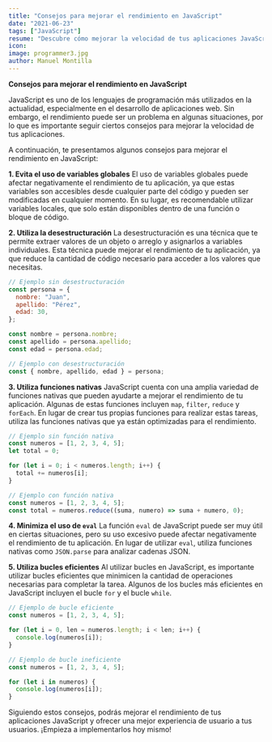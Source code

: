 ```yaml
---
title: "Consejos para mejorar el rendimiento en JavaScript"
date: "2021-06-23"
tags: ["JavaScript"]
resume: "Descubre cómo mejorar la velocidad de tus aplicaciones JavaScript con estos prácticos consejos"
icon:
image: programmer3.jpg
author: Manuel Montilla
---
```


**Consejos para mejorar el rendimiento en JavaScript**

JavaScript es uno de los lenguajes de programación más utilizados en la actualidad, especialmente en el desarrollo de aplicaciones web. Sin embargo, el rendimiento puede ser un problema en algunas situaciones, por lo que es importante seguir ciertos consejos para mejorar la velocidad de tus aplicaciones.

A continuación, te presentamos algunos consejos para mejorar el rendimiento en JavaScript:

**1. Evita el uso de variables globales**
El uso de variables globales puede afectar negativamente el rendimiento de tu aplicación, ya que estas variables son accesibles desde cualquier parte del código y pueden ser modificadas en cualquier momento. En su lugar, es recomendable utilizar variables locales, que solo están disponibles dentro de una función o bloque de código.

**2. Utiliza la desestructuración**
La desestructuración es una técnica que te permite extraer valores de un objeto o arreglo y asignarlos a variables individuales. Esta técnica puede mejorar el rendimiento de tu aplicación, ya que reduce la cantidad de código necesario para acceder a los valores que necesitas.

```javascript
// Ejemplo sin desestructuración
const persona = {
  nombre: "Juan",
  apellido: "Pérez",
  edad: 30,
};

const nombre = persona.nombre;
const apellido = persona.apellido;
const edad = persona.edad;

// Ejemplo con desestructuración
const { nombre, apellido, edad } = persona;
```

**3. Utiliza funciones nativas**
JavaScript cuenta con una amplia variedad de funciones nativas que pueden ayudarte a mejorar el rendimiento de tu aplicación. Algunas de estas funciones incluyen `map`, `filter`, `reduce` y `forEach`. En lugar de crear tus propias funciones para realizar estas tareas, utiliza las funciones nativas que ya están optimizadas para el rendimiento.

```javascript
// Ejemplo sin función nativa
const numeros = [1, 2, 3, 4, 5];
let total = 0;

for (let i = 0; i < numeros.length; i++) {
  total += numeros[i];
}

// Ejemplo con función nativa
const numeros = [1, 2, 3, 4, 5];
const total = numeros.reduce((suma, numero) => suma + numero, 0);
```

**4. Minimiza el uso de `eval`**
La función `eval` de JavaScript puede ser muy útil en ciertas situaciones, pero su uso excesivo puede afectar negativamente el rendimiento de tu aplicación. En lugar de utilizar `eval`, utiliza funciones nativas como `JSON.parse` para analizar cadenas JSON.

**5. Utiliza bucles eficientes**
Al utilizar bucles en JavaScript, es importante utilizar bucles eficientes que minimicen la cantidad de operaciones necesarias para completar la tarea. Algunos de los bucles más eficientes en JavaScript incluyen el bucle `for` y el bucle `while`.

```javascript
// Ejemplo de bucle eficiente
const numeros = [1, 2, 3, 4, 5];

for (let i = 0, len = numeros.length; i < len; i++) {
  console.log(numeros[i]);
}

// Ejemplo de bucle ineficiente
const numeros = [1, 2, 3, 4, 5];

for (let i in numeros) {
  console.log(numeros[i]);
}
```

Siguiendo estos consejos, podrás mejorar el rendimiento de tus aplicaciones JavaScript y ofrecer una mejor experiencia de usuario a tus usuarios. ¡Empieza a implementarlos hoy mismo!
